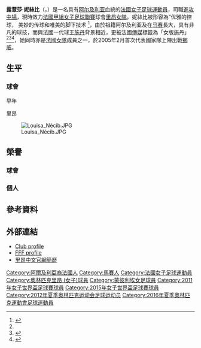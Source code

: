 {{noteTA|G1=足球
|T=zh-hans:路易莎·内奇布; zh-hk:露薏莎·妮絲比;
|1=zh-hans:路易莎; zh-hk:露薏莎;
|2=zh-hans:内奇布; zh-hk:妮絲比;
}}
{{Infobox Football biography 2
| playername          = 露薏莎·妮絲比<br />''Louisa Nécib''
| image               = [[File:Louisa-necib-lyon.JPG|280px]]
| caption             = 
| fullname            = Louisa Necib
| dateofbirth         = {{birth date and age|1987|1|23|df=yes}}
| cityofbirth         = [[马赛|马赛]]
| countryofbirth      = [[法國|法國]]
| height              = {{height|ft=5|in=6}}
| position            = [[中場|中場]]
| currentclub         = [[奥林匹克里昂_(女子足球隊)|里昂女隊]]
| clubnumber          = 10
| youthclubs1         = US Marseille
| youthyears1         = 2000–2001
| youthclubs2         = Celtic Marseille
| youthyears2         = 2001–2004
| clubs1              = [[Clairefontaine|CNFE Clairefontaine]]
| years1              = 2004–2006
| caps1               = 38 <!-- LEAGUE APPEARANCES & GOALS ONLY-->
| goals1              = 9
| clubs2              = [[蒙彼利埃足球俱乐部_(女子足球队)|蒙彼利埃女隊]]
| years2              = 2006–2007
| caps2               = 20 <!-- LEAGUE APPEARANCES & GOALS ONLY-->
| goals2              = 11
| clubs3              = [[奥林匹克里昂_(女子足球隊)|里昂女隊]]
| years3              = 2007–
| caps3               = 76 <!-- LEAGUE APPEARANCES & GOALS ONLY-->
| goals3              = 39
| nationalteam1       = [[法国国家女子足球队|法國]]
| nationalyears1      = 2005–
| nationalcaps1       = 63
| nationalgoals1      = 10
| medaltemplates      = 
| club-update         = 2011年7月15日 (五) 10:31 (UTC)
| nationalteam-update = 2011年7月15日 (五) 10:31 (UTC)
}}
'''露薏莎·妮絲比'''（{{lang-fr|'''Louisa Nécib'''}}，{{bd|1987年|1月23日|catidx=Necib, Louisa}}）是一名具有[[阿尔及利亚|阿尔及利亚]]血統的[[法國|法國]][[女子足球|女子足球]][[運動員|運動員]]，司職[[中場|進攻中場]]，現時效力[[法國甲組女子足球聯賽|法國甲組女子足球聯賽]]球會[[奥林匹克里昂_(女子足球隊)|里昂女隊]]。妮絲比被形容為“优雅的控球， 美妙的传球和唯美的脚下技术 <ref name="necib_fifa">{{cite news |language=en |url=http://www.fifa.com/tournaments/archive/tournament=108/edition=10292/news/newsid=105580.html |title=Necib following in famous footsteps |date=26 August 2006 |publisher=[[FIFA|''fifa.com'']] |accessdate=11 June 2011 |archive-date=2012-10-24 |archive-url=https://archive.li/20121024185839/http://www.fifa.com/tournaments/archive/tournament=108/edition=10292/news/newsid=105580.html |dead-url=no }}</ref>，由於祖籍阿尔及利亚及在[[马赛|马赛]]長大，具有非凡的球技，而與法國一代球王[[齐内丁·齐达内|施丹]]背景相近，更被法國[[傳媒|傳媒]]標籤為「女版施丹」<ref name="necib_fifa"/><ref name="necib_marseille">{{cite news | url = http://www.lefigaro.fr/sport/2009/03/07/02001-20090307ARTFIG00224-louisa-necib-gracieuse-en-talons-et-en-crampons-.php | title = Louisa Necib, gracieuse en talons et en crampons | date = 16 March 2009 | work = Le Figaro | accessdate = 11 June 2011 | language = fr | archive-date = 2021-02-11 | archive-url = https://web.archive.org/web/20210211213433/http://www.lefigaro.fr/sport/2009/03/07/02001-20090307ARTFIG00224-louisa-necib-gracieuse-en-talons-et-en-crampons-.php | dead-url = no }}</ref><ref>{{cite news | url = http://www.lesdessousdusport.fr/louisa-necib-la-zidane-du-foot-feminin-3426 | title = Louisa Necib, la "Zidane" du foot féminin | date = 16 February 2009 | work = Les dessous du sport | accessdate = 11 June 2011 | language = fr | deadurl = yes | archiveurl = https://archive.is/20120909014539/http://www.lesdessousdusport.fr/louisa-necib-la-zidane-du-foot-feminin-3426 | archivedate =2012-09-09}}</ref>，她同時亦是[[法国国家女子足球队|法國女隊]]成員之一，於2005年2月首次代表國家隊上陣出戰[[挪威国家女子足球队|挪威]]。

== 生平 ==
=== 球會 ===
;早年

;里昂
[[File:Louisa_Nécib.JPG|thumb]]

== 榮譽 ==
=== 球會 ===

=== 個人 ===

== 參考資料 ==
{{reflist}}

== 外部連結 ==
{{Commonscat|Louisa Nécib}}
* [https://web.archive.org/web/20110919121659/http://www.olweb.fr/fr/Accueil/300104/Fiche-Joueur/1689/NECIB-Louisa?grp=3&saison=2011 Club profile]
* [https://web.archive.org/web/20110903123857/http://www.fff.fr/individus/selections/visu_fiche.php?in_no=1706234367&id_cat=2 FFF profile]
* [https://web.archive.org/web/20130411193408/http://app.titan24.com/club/ol/player.php?pid=72 里昂中文官網簡歷]

{{DEFAULTSORT:Necib, Louisa}}
[[Category:阿爾及利亞裔法國人|Category:阿爾及利亞裔法國人]]
[[Category:馬賽人|Category:馬賽人]]
[[Category:法國女子足球運動員|Category:法國女子足球運動員]]
[[Category:奧林匹克里昂_(女子)球員|Category:奧林匹克里昂 (女子)球員]]
[[Category:蒙彼利埃女足球員|Category:蒙彼利埃女足球員]]
[[Category:2011年女子世界盃足球賽球員|Category:2011年女子世界盃足球賽球員]]
[[Category:2015年女子世界盃足球賽球員|Category:2015年女子世界盃足球賽球員]]
[[Category:2012年夏季奥林匹克运动会足球运动员|Category:2012年夏季奥林匹克运动会足球运动员]]
[[Category:2016年夏季奧林匹克運動會足球運動員|Category:2016年夏季奧林匹克運動會足球運動員]]